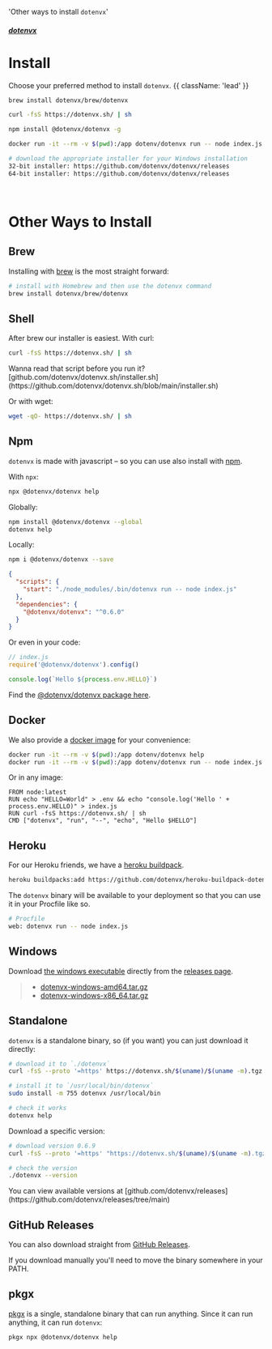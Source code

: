   'Other ways to install `dotenvx`'

##### [dotenvx](/docs)
# Install

Choose your preferred method to install `dotenvx`. {{ className: 'lead' }}

<CodeGroup>

```bash {{ title: "Brew" }}
brew install dotenvx/brew/dotenvx
```

```bash {{ title: "Curl" }}
curl -fsS https://dotenvx.sh/ | sh
```

```bash {{ title: "Npm" }}
npm install @dotenvx/dotenvx -g
```

```bash {{ title: "Docker" }}
docker run -it --rm -v $(pwd):/app dotenv/dotenvx run -- node index.js
```

```bash {{ title: "Windows" }}
# download the appropriate installer for your Windows installation
32-bit installer: https://github.com/dotenvx/dotenvx/releases
64-bit installer: https://github.com/dotenvx/dotenvx/releases
```

</CodeGroup>

&nbsp;

# Other Ways to Install

## Brew

Installing with [brew](https://brew.sh) is the most straight forward:

```bash
# install with Homebrew and then use the dotenvx command
brew install dotenvx/brew/dotenvx
```

## Shell

After brew our installer is easiest. With curl:

```bash
curl -fsS https://dotenvx.sh/ | sh
```

<Note>
  Wanna read that script before you run it? [github.com/dotenvx/dotenvx.sh/installer.sh](https://github.com/dotenvx/dotenvx.sh/blob/main/installer.sh)
</Note>

Or with wget:

```bash
wget -qO- https://dotenvx.sh/ | sh
```

## Npm

`dotenvx` is made with javascript – so you can use also install with [npm](https://www.npmjs.com/package/@dotenvx/dotenvx).

With `npx`:

```bash
npx @dotenvx/dotenvx help
```

Globally:

```bash
npm install @dotenvx/dotenvx --global
dotenvx help
```

Locally:

```bash
npm i @dotenvx/dotenvx --save
```
```json
{
  "scripts": {
    "start": "./node_modules/.bin/dotenvx run -- node index.js"
  },
  "dependencies": {
    "@dotenvx/dotenvx": "^0.6.0"
  }
}
```

Or even in your code:

```js
// index.js
require('@dotenvx/dotenvx').config()

console.log(`Hello ${process.env.HELLO}`)
```

Find the [@dotenvx/dotenvx package here](https://www.npmjs.com/package/@dotenvx/dotenvx).

## Docker

We also provide a [docker image](https://hub.docker.com/r/dotenv/dotenvx) for your convenience:

```bash
docker run -it --rm -v $(pwd):/app dotenv/dotenvx help
docker run -it --rm -v $(pwd):/app dotenv/dotenvx run -- node index.js
```

Or in any image:

```
FROM node:latest
RUN echo "HELLO=World" > .env && echo "console.log('Hello ' + process.env.HELLO)" > index.js
RUN curl -fsS https://dotenvx.sh/ | sh
CMD ["dotenvx", "run", "--", "echo", "Hello $HELLO"]
```

## Heroku

For our Heroku friends, we have a [heroku buildpack](https://github.com/dotenvx/heroku-buildpack-dotenvx).

```bash
heroku buildpacks:add https://github.com/dotenvx/heroku-buildpack-dotenvx
```

The `dotenvx` binary will be available to your deployment so that you can use it in your Procfile like so.

```bash
# Procfile
web: dotenvx run -- node index.js
```

## Windows

Download [the windows executable](https://github.com/dotenvx/dotenvx/releases) directly from the [releases page](https://github.com/dotenvx/dotenvx/releases).

> * [dotenvx-windows-amd64.tar.gz
](https://github.com/dotenvx/dotenvx/releases)
> * [dotenvx-windows-x86_64.tar.gz
](https://github.com/dotenvx/dotenvx/releases)

## Standalone

`dotenvx` is a standalone binary, so (if you want) you can just download it directly:

```sh
# download it to `./dotenvx`
curl -fsS --proto '=https' https://dotenvx.sh/$(uname)/$(uname -m).tgz | tar xz

# install it to `/usr/local/bin/dotenvx`
sudo install -m 755 dotenvx /usr/local/bin

# check it works
dotenvx help
```

Download a specific version:

```sh
# download version 0.6.9
curl -fsS --proto '=https' "https://dotenvx.sh/$(uname)/$(uname -m).tgz?version=v0.6.9" | tar xz

# check the version
./dotenvx --version
```

<Note>
  You can view available versions at [github.com/dotenvx/releases](https://github.com/dotenvx/releases/tree/main)
</Note>

## GitHub Releases

You can also download straight from [GitHub Releases](https://github.com/dotenvx/dotenvx/releases).

<Note>
  If you download manually you'll need to move the binary somewhere in your PATH.
</Note>

## pkgx

[pkgx](https://pkgx.sh) is a single, standalone binary that can run anything. Since it can run anything, it can run `dotenvx`:

```sh
pkgx npx @dotenvx/dotenvx help
```
